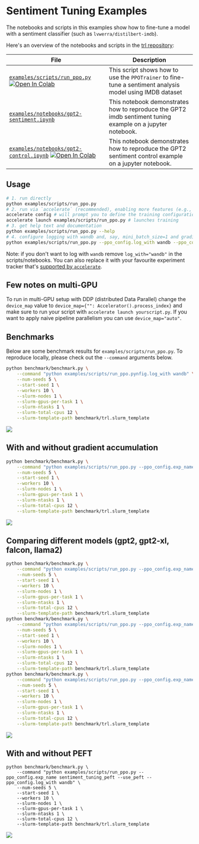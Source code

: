 # Sentiment Tuning Examples

The notebooks and scripts in this examples show how to fine-tune a model with a sentiment classifier (such as `lvwerra/distilbert-imdb`).

Here's an overview of the notebooks and scripts in the [trl repository](https://github.com/huggingface/trl/tree/main/examples):



| File                                                                                           | Description                                                                                                              |
|------------------------------------------------------------------------------------------------------------|--------------------------------------------------------------------------------------------------------------------------|
| [`examples/scripts/run_ppo.py`](https://github.com/huggingface/trl/blob/main/examples/scripts/run_ppo.py)  [![Open In Colab](https://colab.research.google.com/assets/colab-badge.svg)](https://colab.research.google.com/github/huggingface/trl/blob/main/examples/sentiment/notebooks/gpt2-sentiment.ipynb) | This script shows how to use the `PPOTrainer` to fine-tune a sentiment analysis model using IMDB dataset                 |
| [`examples/notebooks/gpt2-sentiment.ipynb`](https://github.com/huggingface/trl/tree/main/examples/notebooks/gpt2-sentiment.ipynb)              | This notebook demonstrates how to reproduce the GPT2 imdb sentiment tuning example on a jupyter notebook.                |
| [`examples/notebooks/gpt2-control.ipynb`](https://github.com/huggingface/trl/tree/main/examples/notebooks/gpt2-control.ipynb)   [![Open In Colab](https://colab.research.google.com/assets/colab-badge.svg)](https://colab.research.google.com/github/huggingface/trl/blob/main/examples/sentiment/notebooks/gpt2-sentiment-control.ipynb)                | This notebook demonstrates how to reproduce the GPT2 sentiment control example on a jupyter notebook.    



## Usage

```bash
# 1. run directly
python examples/scripts/run_ppo.py
# 2. run via `accelerate` (recommended), enabling more features (e.g., multiple GPUs, deepspeed)
accelerate config # will prompt you to define the training configuration
accelerate launch examples/scripts/run_ppo.py # launches training
# 3. get help text and documentation
python examples/scripts/run_ppo.py --help
# 4. configure logging with wandb and, say, mini_batch_size=1 and gradient_accumulation_steps=16
python examples/scripts/run_ppo.py --ppo_config.log_with wandb --ppo_config.mini_batch_size 1 --ppo_config.gradient_accumulation_steps 16
```

Note: if you don't want to log with `wandb` remove `log_with="wandb"` in the scripts/notebooks. You can also replace it with your favourite experiment tracker that's [supported by `accelerate`](https://huggingface.co/docs/accelerate/usage_guides/tracking).


## Few notes on multi-GPU 

To run in multi-GPU setup with DDP (distributed Data Parallel) change the `device_map` value to `device_map={"": Accelerator().process_index}` and make sure to run your script with `accelerate launch yourscript.py`. If you want to apply naive pipeline parallelism you can use `device_map="auto"`.


## Benchmarks

Below are some benchmark results for `examples/scripts/run_ppo.py`. To reproduce locally, please check out the `--command` arguments below.

```bash
python benchmark/benchmark.py \
    --command "python examples/scripts/run_ppo.pynfig.log_with wandb" \
    --num-seeds 5 \
    --start-seed 1 \
    --workers 10 \
    --slurm-nodes 1 \
    --slurm-gpus-per-task 1 \
    --slurm-ntasks 1 \
    --slurm-total-cpus 12 \
    --slurm-template-path benchmark/trl.slurm_template
```

![](https://huggingface.co/datasets/trl-internal-testing/example-images/resolve/main/images/benchmark/v0.4.7-55-g110e672/sentiment.png)



## With and without gradient accumulation

```bash
python benchmark/benchmark.py \
    --command "python examples/scripts/run_ppo.py --ppo_config.exp_name sentiment_tuning_step_grad_accu --ppo_config.mini_batch_size 1 --ppo_config.gradient_accumulation_steps 128 --ppo_config.log_with wandb" \
    --num-seeds 5 \
    --start-seed 1 \
    --workers 10 \
    --slurm-nodes 1 \
    --slurm-gpus-per-task 1 \
    --slurm-ntasks 1 \
    --slurm-total-cpus 12 \
    --slurm-template-path benchmark/trl.slurm_template
```

![](https://huggingface.co/datasets/trl-internal-testing/example-images/resolve/main/images/benchmark/v0.4.7-55-g110e672/gradient_accu.png)


## Comparing different models (gpt2, gpt2-xl, falcon, llama2)

```bash
python benchmark/benchmark.py \
    --command "python examples/scripts/run_ppo.py --ppo_config.exp_name sentiment_tuning_gpt2 --ppo_config.log_with wandb" \
    --num-seeds 5 \
    --start-seed 1 \
    --workers 10 \
    --slurm-nodes 1 \
    --slurm-gpus-per-task 1 \
    --slurm-ntasks 1 \
    --slurm-total-cpus 12 \
    --slurm-template-path benchmark/trl.slurm_template
python benchmark/benchmark.py \
    --command "python examples/scripts/run_ppo.py --ppo_config.exp_name sentiment_tuning_gpt2xl_grad_accu --ppo_config.model_name gpt2-xl --ppo_config.mini_batch_size 16 --ppo_config.gradient_accumulation_steps 8 --ppo_config.log_with wandb" \
    --num-seeds 5 \
    --start-seed 1 \
    --workers 10 \
    --slurm-nodes 1 \
    --slurm-gpus-per-task 1 \
    --slurm-ntasks 1 \
    --slurm-total-cpus 12 \
    --slurm-template-path benchmark/trl.slurm_template
python benchmark/benchmark.py \
    --command "python examples/scripts/run_ppo.py --ppo_config.exp_name sentiment_tuning_falcon_rw_1b --ppo_config.model_name tiiuae/falcon-rw-1b --ppo_config.log_with wandb" \
    --num-seeds 5 \
    --start-seed 1 \
    --workers 10 \
    --slurm-nodes 1 \
    --slurm-gpus-per-task 1 \
    --slurm-ntasks 1 \
    --slurm-total-cpus 12 \
    --slurm-template-path benchmark/trl.slurm_template
```

![](https://huggingface.co/datasets/trl-internal-testing/example-images/resolve/main/images/benchmark/v0.4.7-55-g110e672/different_models.png)

## With and without PEFT

```
python benchmark/benchmark.py \
    --command "python examples/scripts/run_ppo.py --ppo_config.exp_name sentiment_tuning_peft --use_peft --ppo_config.log_with wandb" \
    --num-seeds 5 \
    --start-seed 1 \
    --workers 10 \
    --slurm-nodes 1 \
    --slurm-gpus-per-task 1 \
    --slurm-ntasks 1 \
    --slurm-total-cpus 12 \
    --slurm-template-path benchmark/trl.slurm_template
```

![](https://huggingface.co/datasets/trl-internal-testing/example-images/resolve/main/images/benchmark/v0.4.7-55-g110e672/peft.png)
